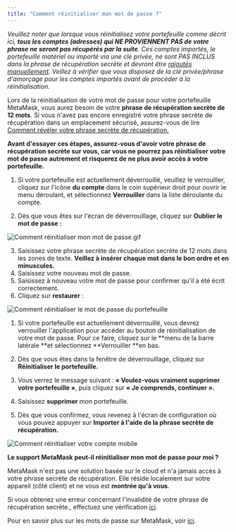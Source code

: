 ```yaml
---
title: "Comment réinitialiser mon mot de passe ?"
---
```



_Veuillez noter que lorsque vous réinitialisez votre portefeuille comme décrit ici, **tous les comptes (adresses) qui NE PROVIENNENT PAS de votre phrase ne seront pas récupérés par la suite**. Ces comptes importés, le portefeuille matériel ou importé via une clé privée, ne sont PAS INCLUS dans la phrase de récupération secrète et devront être [rajoutés manuellement](/managing-my-wallet/accounts-and-addresses/how-to-add-missing-accounts-after-restoring-with-secret-recovery-phrase). Veillez à vérifier que vous disposez de la clé privée/phrase d'amorçage pour les comptes importés avant de procéder à la réinitialisation._

Lors de la réinitialisation de votre mot de passe pour votre portefeuille MetaMask, vous aurez besoin de votre **phrase de récupération secrète de 12 mots**. Si vous n'avez pas encore enregistré votre phrase secrète de récupération dans un emplacement sécurisé, assurez-vous de lire [Comment révéler votre phrase secrète de récupération.](/privacy-and-security/how-to-reveal-your-secret-recovery-phrase)

**Avant d'essayer ces étapes, assurez-vous d'avoir votre phrase de récupération secrète sur vous, car vous ne pourrez pas réinitialiser votre mot de passe autrement et risquerez de ne plus avoir accès à votre portefeuille.**

<Tabs>

<TabItem value="Extension" label="Extension">

1. Si votre portefeuille est actuellement déverrouillé, veuillez le verrouiller, cliquez sur l'icône **du compte** dans le coin supérieur droit pour ouvrir le menu déroulant, et sélectionnez **Verrouiller** dans la liste déroulante du compte.

2. Dès que vous êtes sur l'écran de déverrouillage, cliquez sur **Oublier le mot de passe :**

<div class="center-container">
  <div class="img-medium">
    <img
      src={
        require("../../../../../../img/i18n/legacy/How_can_I_reset_my_password.gif")
          .default
      }
      alt="Comment réinitialiser mon mot de passe.gif"
    />
  </div>
</div>

3. Saisissez votre phrase secrète de récupération secrète de 12 mots dans les zones de texte. **Veillez à insérer chaque mot dans le bon ordre et en minuscules.**
4. Saisissez votre nouveau mot de passe.
5. Saisissez à nouveau votre mot de passe pour confirmer qu'il a été écrit correctement.
6. Cliquez sur **restaurer** :

<div class="center-container">
  <div class="img-large">
    <img
      src={
        require("../../../../../../img/i18n/legacy/How_to_reset_wallet_2.1_password.png")
          .default
      }
      alt="Comment réinitialiser le mot de passe du portefeuille"
    />
  </div>
</div>

</TabItem>

<TabItem value="Mobile" label="Mobile">

1. Si votre portefeuille est actuellement déverrouillé, vous devrez verrouiller l'application pour accéder au bouton de réinitialisation de votre mot de passe. Pour ce faire, cliquez sur le **menu de la barre latérale **et sélectionnez **Verrouiller **en bas.

2. Dès que vous êtes dans la fenêtre de déverrouillage, cliquez sur **Réinitialiser le portefeuille.**

3. Vous verrez le message suivant : **« Voulez-vous vraiment supprimer votre portefeuille »**, puis cliquez sur **« Je comprends, continuer ».**

4. Saisissez **supprimer** mon portefeuille.

5. Dès que vous confirmez, vous revenez à l'écran de configuration où vous pouvez appuyer sur **Importer à l'aide de la phrase secrète de récupération.**

<div class="center-container">
  <div class="img-medium">
    <img
      src={
        require("../../../../../../img/i18n/legacy/How_to_reset_your_account_mobile.gif")
          .default
      }
      alt="Comment réinitialiser votre compte mobile"
    />
  </div>
</div>

</TabItem>

</Tabs>

**Le support MetaMask peut-il réinitialiser mon mot de passe pour moi ?**

MetaMask n'est pas une solution basée sur le cloud et n'a jamais accès à votre phrase secrète de récupération. Elle réside localement sur votre appareil (côté client) et ne vous est **montrée qu'à vous**.

Si vous obtenez une erreur concernant l'invalidité de votre phrase de récupération secrète., effectuez une vérification [ici](/privacy-and-security/how-to-fix-invalid-seed-phrase-error-invalid-secret-recovery-phrase).

Pour en savoir plus sur les mots de passe sur MetaMask, voir [ici](/privacy-and-security/passwords-and-metamask).
